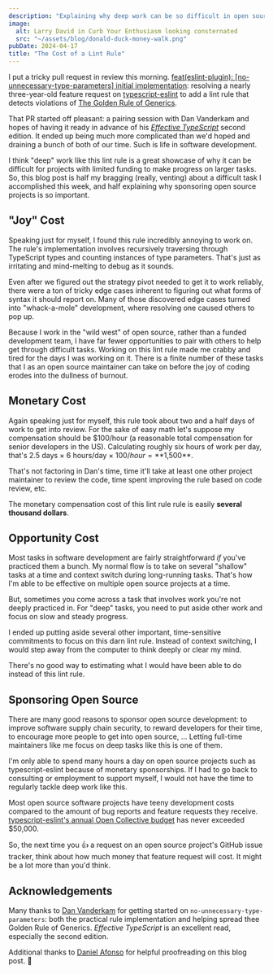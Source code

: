 ```yaml
---
description: "Explaining why deep work can be so difficult in open source."
image:
  alt: Larry David in Curb Your Enthusiasm looking consternated
  src: "~/assets/blog/donald-duck-money-walk.png"
pubDate: 2024-04-17
title: "The Cost of a Lint Rule"
---
```



I put a tricky pull request in review this morning.
[feat(eslint-plugin): [no-unnecessary-type-parameters] initial implementation](https://github.com/typescript-eslint/typescript-eslint/pull/8173): resolving a nearly three-year-old feature request on [typescript-eslint](https://typescript-eslint.io) to add a lint rule that detects violations of [The Golden Rule of Generics](https://effectivetypescript.com/2020/08/12/generics-golden-rule).

That PR started off pleasant: a pairing session with Dan Vanderkam and hopes of having it ready in advance of his _[Effective TypeScript](https://effectivetypescript.com)_ second edition.
It ended up being much more complicated than we'd hoped and draining a bunch of both of our time.
Such is life in software development.

I think "deep" work like this lint rule is a great showcase of why it can be difficult for projects with limited funding to make progress on larger tasks.
So, this blog post is half my bragging (really, venting) about a difficult task I accomplished this week, and half explaining why sponsoring open source projects is so important.

<LabeledVideo
	alt="Donald Duck happily walking and counting a stack of dollar bills"
	description="Seen: corporate entities counting profits not spent on open source development. 🥲"
	original="https://tenor.com/view/choaruiburey-vaguibu-gif-12324115614053945085"
	src={donaldDuckMoneyWalk}
/>

## "Joy" Cost

Speaking just for myself, I found this rule incredibly annoying to work on.
The rule's implementation involves recursively traversing through TypeScript types and counting instances of type parameters.
That's just as irritating and mind-melting to debug as it sounds.

Even after we figured out the strategy pivot needed to get it to work reliably, there were a ton of tricky edge cases inherent to figuring out what forms of syntax it should report on.
Many of those discovered edge cases turned into "whack-a-mole" development, where resolving one caused others to pop up.

Because I work in the "wild west" of open source, rather than a funded development team, I have far fewer opportunities to pair with others to help get through difficult tasks.
Working on this lint rule made me crabby and tired for the days I was working on it.
There is a finite number of these tasks that I as an open source maintainer can take on before the joy of coding erodes into the dullness of burnout.

## Monetary Cost

Again speaking just for myself, this rule took about two and a half days of work to get into review.
For the sake of easy math let's suppose my compensation should be $100/hour (a reasonable total compensation for senior developers in the US).
Calculating roughly six hours of work per day, that's 2.5 days &times; 6 hours/day &times; $100/hour = **$1,500**.

That's not factoring in Dan's time, time it'll take at least one other project maintainer to review the code, time spent improving the rule based on code review, etc.

The monetary compensation cost of this lint rule rule is easily **several thousand dollars**.

## Opportunity Cost

Most tasks in software development are fairly straightforward _if_ you've practiced them a bunch.
My normal flow is to take on several "shallow" tasks at a time and context switch during long-running tasks.
That's how I'm able to be effective on multiple open source projects at a time.

But, sometimes you come across a task that involves work you're not deeply practiced in.
For "deep" tasks, you need to put aside other work and focus on slow and steady progress.

I ended up putting aside several other important, time-sensitive commitments to focus on this darn lint rule.
Instead of context switching, I would step away from the computer to think deeply or clear my mind.

There's no good way to estimating what I would have been able to do instead of this lint rule.

## Sponsoring Open Source

There are many good reasons to sponsor open source development: to improve software supply chain security, to reward developers for their time, to encourage more people to get into open source, ...
Letting full-time maintainers like me focus on deep tasks like this is one of them.

I'm only able to spend many hours a day on open source projects such as typescript-eslint because of monetary sponsorships.
If I had to go back to consulting or employment to support myself, I would not have the time to regularly tackle deep work like this.

Most open source software projects have teeny development costs compared to the amount of bug reports and feature requests they receive.
[typescript-eslint's annual Open Collective budget](https://opencollective.com/typescript-eslint) has never exceeded $50,000.

So, the next time you 👍 a request on an open source project's GitHub issue tracker, think about how much money that feature request will cost.
It might be a lot more than you'd think.

<LabeledVideo
	alt="Donald Duck unfazed by money being pushed at him by another duck"
	description="Increasing the money sent to open source projects won't solve all of our industry's issues, but it's certainly a start."
	original="https://giphy.com/gifs/money-donald-duck-109qivmw8Q6K52"
	src={donaldDuckMoneyPush}
/>

## Acknowledgements

Many thanks to [Dan Vanderkam](https://www.danvk.org) for getting started on `no-unnecessary-type-parameters`: both the practical rule implementation and helping spread thee Golden Rule of Generics.
_Effective TypeScript_ is an excellent read, especially the second edition.

Additional thanks to [Daniel Afonso](https://www.danieljcafonso.com) for helpful proofreading on this blog post. 💖
